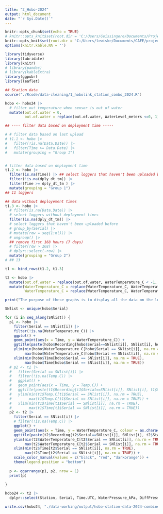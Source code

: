 ```yaml
---
title: "2_Hobo-2024"
output: html_document
date: "`r Sys.Date()`"
---
```

<!-- The purpose of these graphs is to display all the data on the left and then the data with the out of water temperature and deployment dates removed in red on the right. -->

```r
knitr::opts_chunk$set(echo = TRUE)
# knitr::opts_knit$set(root.dir = 'C:/Users/Geissingere/Documents/Projects/Temperature-Project')
knitr::opts_knit$set(root.dir = 'C:/Users/lewiske/Documents/CAFE/projects/temperature/river_closures')
options(knitr.kable.NA = '')

library(tidyverse)
library(lubridate)
library(knitr)
# library(pandoc)
# library(kableExtra)
library(ggpubr)
library(leaflet)

```

```r
## Station data
source("./Rcode/data-cleaning/1_hobolink_station_combo_2024.R")

hobo <- hobo24 |> 
  # filter out temperature when sensor is out of water
  mutate(out.of.water = 0,
         out.of.water = replace(out.of.water, WaterLevel_meters <=0, 1))
```



```r
## ---- filter data based on deployment time -----

# # filter data based on last upload
# t1.1 <- hobo |> 
#   filter(!is.na(Data.Date)) |> 
#   filter(Time >= Data.Date) |> 
#   mutate(grouping = "Group 1")


# filter data based on deployment time
t1.2 <- hobo |>
  filter(is.na(Time)) |> ## select loggers that haven't been uploaded before
  filter(!is.na(dply_dt_tm)) |> 
  filter(Time >= dply_dt_tm ) |> 
  mutate(grouping = "Group 1")
## 11 loggers

## data without deployement times
t1.3 <- hobo |>
  # filter(is.na(Data.Date)) |>
  # select loggers without deployment times
  filter(is.na(dply_dt_tm)) |>
  # select loggers that haven't been uploaded before
  # group_by(Serial) |>
  # mutate(row = seq(1:n())) |>
  # ungroup() |>
  ## remove first 168 hours (7 days)
  # filter(row > 168) |>
  # dplyr::select(-row) |>
  mutate(grouping = "Group 2")
# ## 13

t1 <- bind_rows(t1.2, t1.3)

```



```r

t2 <- hobo |>
  mutate(out.of.water = replace(out.of.water, WaterTemperature_C < -1, 1)) |> 
  mutate(WaterTemperature_C = replace(WaterTemperature_C, WaterTemperature_C < -100, NA),
         WaterTemperature_C = replace(WaterTemperature_C, WaterTemperature_C > 100, NA))

```

```r
print("The purpose of these graphs is to display all the data on the left and then the data with the out of water temperature and deployment dates removed in red on the right.")
```

```r

SNlist <- unique(hobo$Serial)

for (i in seq_along(SNlist)) {
  p1 <- hobo |> 
    filter(Serial == SNlist[i]) |> 
    filter(!is.na(WaterTemperature_C)) |> 
    ggplot() +
    geom_point(aes(x = Time, y = WaterTemperature_C)) +
    ggtitle(paste(hobo$Recording[hobo$Serial==SNlist[i]], SNlist[i], hobo$Station[hobo$Serial == SNlist[i]])) +
    ylim(min(hobo$WaterTemperature_C[hobo$Serial == SNlist[i]], na.rm = TRUE),
         max(hobo$WaterTemperature_C[hobo$Serial == SNlist[i]], na.rm = TRUE)) +
    xlim(min(hobo$Time[hobo$Serial == SNlist[i]], na.rm = TRUE),
         max(hobo$Time[hobo$Serial == SNlist[i]], na.rm = TRUE))
  # p2 <- t2 |> 
  #   filter(Serial == SNlist[i]) |> 
  #   filter(!is.na(Temp.C)) |> 
  #   ggplot() +
  #   geom_point(aes(x = Time, y = Temp.C)) +
  #   ggtitle(paste(t1$Recording[t1$Serial==SNlist[i]], SNlist[i], t1$Station[t1$Serial == SNlist[i]])) +
  #   ylim(min(t1$Temp.C[t1$Serial == SNlist[i]], na.rm = TRUE),
  #        max(t1$Temp.C[t1$Serial == SNlist[i]], na.rm = TRUE)) +
  #   xlim(min(t1$Time[t1$Serial == SNlist[i]], na.rm = TRUE),
  #        max(t1$Time[t1$Serial == SNlist[i]], na.rm = TRUE))
  p2 <- t2 |> 
    filter(Serial == SNlist[i]) |> 
    # filter(!is.na(Temp.C)) |> 
    ggplot() +
    geom_point(aes(x = Time, y = WaterTemperature_C, colour = as.character(out.of.water))) +
    ggtitle(paste(t2$Recording[t2$Serial==SNlist[i]], SNlist[i], t2$Station[t2$Serial==SNlist[i]]))  +
    ylim(min(t2$WaterTemperature_C[t2$Serial == SNlist[i]], na.rm = TRUE),
         max(t2$WaterTemperature_C[t2$Serial == SNlist[i]], na.rm = TRUE)) +
    xlim(min(t2$Time[t2$Serial == SNlist[i]], na.rm = TRUE),
         max(t2$Time[t2$Serial == SNlist[i]], na.rm = TRUE)) +
    scale_color_manual(values = c("black", "red", "darkorange")) +
    theme(legend.position = "bottom")
  
  p <- ggarrange(p1, p2, nrow = 1)
  print(p)
  
}
```

```r

hobo24 <- t2 |> 
  dplyr::select(Station, Serial, Time.UTC, WaterPressure_kPa, DiffPressure_kPa, WaterTemperature_C, WaterLevel_meters, BarometricPressure_kPa, Rain_mm, Temperature_C, Time, AirTemperature_C, SFA, River.Name, River.Number, dply_dt_tm, lat, long, out.of.water)

write.csv(hobo24, "./data-working/output/hobo-station-data-2024-combined.csv", row.names = FALSE)
```
